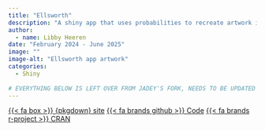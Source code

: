 ```yaml
---
title: "Ellsworth"
description: "A shiny app that uses probabilities to recreate artwork in the style of Ellsworth Kelly"
author: 
  - name: Libby Heeren
date: "February 2024 - June 2025"
image: ""
image-alt: "Ellsworth app artwork"
categories:
  - Shiny
  
# EVERYTHING BELOW IS LEFT OVER FROM JADEY'S FORK, NEEDS TO BE UPDATED
---
```


<span class="listing-btn-group">
<a href="https://wa-department-of-agriculture.github.io/washi/" class="btn" role="button">{{< fa box >}} {pkgdown} site</a> 
<a href="https://github.com/WA-Department-of-Agriculture/washi/" class="btn" role="button">{{< fa brands github >}} Code</a>
<a href="https://cran.r-project.org/web/packages/washi/index.html" class="btn" role="button">{{< fa brands r-project >}} CRAN</a>
</span>



